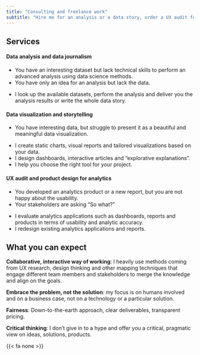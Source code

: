 ```yaml
---
title: "Consulting and freelance work"
subtitle: "Hire me for an analysis or a data story, order a UX audit for analytics products, or book me as a consultant and sparing partner for your data project"
---
```


## Services 

::: {.service-list}

#### Data analysis and data journalism
::: {.question}  
- You have an interesting dataset but lack technical skills to perform an advanced analysis using data science methods.  
- You have only an idea for an analysis but lack the data.  
:::
::: {.answer}
- I look up the available datasets, perform the analysis and deliver you the analysis results or write the whole data story.  
::: 

#### Data visualization and storytelling
::: {.question}  
- You have interesting data, but struggle to present it as a beautiful and meaningful data visualization.
:::
::: {.answer}
- I create static charts, visual reports and tailored visualizations based on your data.
- I design dashboards, interactive articles and "explorative explanations".
- I help you choose the right tool for your project.
::: 


#### UX audit and product design for analytics
::: {.question}  
- You developed an analytics product or a new report, but you are not happy about the usability.  
- Your stakeholders are asking "So what?"  
:::
::: {.answer}
- I evaluate analytics applications such as dashboards, reports and products in terms of usability and analytic accuracy.
- I redesign existing analytics applications and reports.
::: 

:::


## What you can expect

**Collaborative, interactive way of working**: I heavily use methods coming from UX research, design thinking and other mapping techniques that engage different team members and stakeholders to merge the knowledge and align on the goals.

**Embrace the problem, not the solution**: my focus is on humans involved and on a business case, not on a technology or a particular solution.

**Fairness**: Down-to-the-earth approach, clear deliverables, transparent pricing.

**Critical thinking**: I don't give in to a hype and offer you a critical, pragmatic view on ideas, solutions, products. 



{{< fa none >}}  
